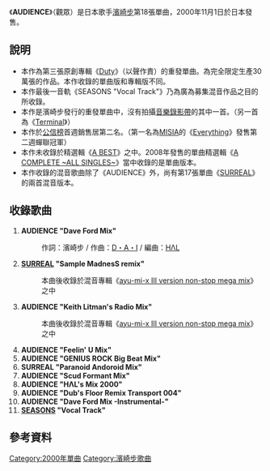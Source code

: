 {{Single infobox
| Name           = AUDIENCE<br /><small>觀眾</small>
| Cover          = AUDIENCE.png
| Artist         = [[濱崎步|濱崎步]]
| Album          = [[Duty|Duty]]
| A-side         = AUDIENCE
| B-side         = 
| Released       = 2000年11月1日
| Format         = [[單曲|單曲]]
| Recorded       = 
| Genre          = [[日本流行音樂|日本流行音樂]]
| Length         = 57分09秒
| Label          = [[avex_trax|avex trax]]
| Writer         = [[濱崎步|濱崎步]]<br />[[長尾大|D・A・I]]
| Producer       = [[松浦勝人|松浦勝人]]
| Certification  = 
| Chart position = * 週間最高2名（[[Oricon|Oricon]]）
* 2000年11月度月間第7名（Oricon）
* 2000年度年間第98名（Oricon）
| Last single    = [[SURREAL|SURREAL]] <br />（2000年）
| This single    = '''AUDIENCE'''<br/> （2000年）
| Next single    = [[M_(濱崎步單曲)|M]] <br/> （2000年）
| Misc           = 
}}

《'''AUDIENCE'''》（觀眾）是日本歌手[[濱崎步|濱崎步]]第18張單曲，2000年11月1日於日本發售。

== 說明 ==

*本作為第三張原創專輯《[[Duty|Duty]]》（以聲作責）的重發單曲。為完全限定生產30萬張的作品。本作收錄的單曲版和專輯版不同。
*本作最後一音軌《SEASONS "Vocal Track"》乃為廣為募集混音作品之目的所收錄。
*本作是濱崎步發行的重發單曲中，沒有拍攝[[音樂錄影帶|音樂錄影帶]]的其中一首。（另一首為《[[Terminal_(濱崎步單曲)|Terminal]]》）
*本作於[[公信榜|公信榜]]首週銷售居第二名。（第一名為[[MISIA|MISIA]]的《[[Everything_(MISIA單曲)|Everything]]》發售第二週蟬聯冠軍）
*本作未收錄於精選輯《[[A_BEST|A BEST]]》之中。2008年發售的單曲精選輯《[[A_COMPLETE_~ALL_SINGLES~|A COMPLETE ~ALL SINGLES~]]》當中收錄的是單曲版本。
*本作收錄的混音歌曲除了《AUDIENCE》外，尚有第17張單曲《[[SURREAL|SURREAL]]》的兩首混音版本。

== 收錄歌曲 ==

#'''AUDIENCE "Dave Ford Mix"'''
#:作詞：濱崎步 / 作曲：[[長尾大|D・A・I]] / 編曲：[[HΛL|HΛL]]
#'''[[SURREAL|SURREAL]] "Sample MadnesS remix"'''
#:本曲後收錄於混音專輯《[[ayu-mi-x_III|ayu-mi-x III version non-stop mega mix]]》之中
#'''AUDIENCE "Keith Litman's Radio Mix"'''
#:本曲後收錄於混音專輯《[[ayu-mi-x_III|ayu-mi-x III version non-stop mega mix]]》之中
#'''AUDIENCE "Feelin' U Mix"'''
#'''AUDIENCE "GENIUS ROCK Big Beat Mix"'''
#'''SURREAL "Paranoid Andoroid Mix"'''
#'''AUDIENCE "Scud Formant Mix"'''
#'''AUDIENCE "HΛL's Mix 2000"'''
#'''AUDIENCE "Dub's Floor Remix Transport 004"'''
#'''AUDIENCE "Dave Ford Mix -Instrumental-"'''
#'''[[SEASONS|SEASONS]] "Vocal Track"'''

== 參考資料 ==
<references/>
{{Ayumi Hamasaki singles}}

[[Category:2000年單曲|Category:2000年單曲]]
[[Category:濱崎步歌曲|Category:濱崎步歌曲]]